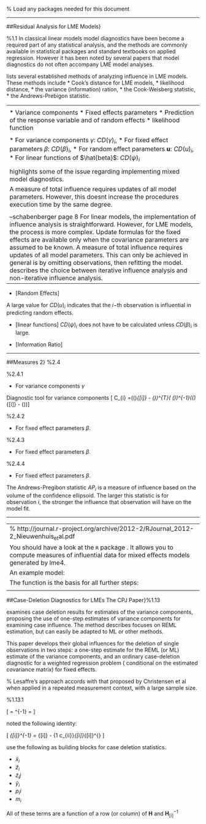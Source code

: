 

% Load any packages needed for this document

----------------------------------------------------------

##Residual Analysis for LME Models}
\subsection{Introduction}%1.1
In classical linear models model diagnostics have been become a required part of any statistical analysis, and the methods are commonly available in statistical packages and standard textbooks on applied regression. However it has been noted by several papers that model diagnostics do not often accompany LME model analyses.

\textbf{Cite:Zewotir} lists several established methods of analyzing influence in LME models. These methods include 
*  Cook's distance for LME models,
*  \index{likelihood distance} likelihood distance,
*  the variance (information) ration,
*  the \index{Cook-Weisberg statistic} Cook-Weisberg statistic,
*  the \index{Andrews-Prebigon statistic} Andrews-Prebigon statistic.


-------------------------------------------------------------------------------------------------------------------------------
\subsection{Zewotir Measures of Influence in LME Models}%2.2
%Zewotir page 161
\citet{Zewotir} describes a number of approaches to model diagnostics, investigating each of the following;

*  Variance components
*  Fixed effects parameters
*  Prediction of the response variable and of random effects
*  likelihood function


\subsection{Cook's Distance applied to LMEs}

*  For variance components $\gamma$: $CD(\gamma)_i$,
*  For fixed effect parameters $\beta$: $CD(\beta)_i$,
*  For random effect parameters $\boldsymbol{u}$: $CD(u)_i$,
*  For linear functions of $\hat{beta}$: $CD(\psi)_i$


\subsection{Iterative and non-iterative influence analysis for LMEs} %1.13

\textbf{Cite: Schabenberger} highlights some of the issue regarding implementing mixed model diagnostics.

A measure of total influence requires updates of all model parameters. However, this doesnt increase the procedures execution time by the same degree.

\subsection{Iterative Influence Analysis}

--schabenberger page 8
For linear models, the implementation of influence analysis is straightforward.
However, for LME models, the process is more complex. Update formulas for the fixed effects are available only when the covariance parameters are assumed to be known. A measure of total influence requires updates of all model parameters. This can only be achieved in general is by omitting observations, then refitting the model.\textbf{Cite: Schabenberger} describes the choice between \index{iterative influence analysis} iterative influence analysis and \index{non-iterative influence analysis} non-iterative influence analysis.



------------------------------------------------------

* [Random Effects]

A large value for $CD(u)_i$ indicates that the $i-$th observation is influential in predicting random effects.

* [linear functions]
$CD(\psi)_i$ does not have to be calculated unless $CD(\beta)_i$ is large.


* [Information Ratio]


--------------------------------------------------------

##Measures 2} %2.4

\subsection{Cook's Distance} %2.4.1

*  For variance components $\gamma$


Diagnostic tool for variance components
\[ C_{\theta i} =(\hat(\theta)_{[i]} - \hat(\theta))^{T}\mbox{cov}( \hat(\theta))^{-1}(\hat(\theta)_{[i]} - \hat(\theta))\]

\subsection{Variance Ratio} %2.4.2

*  For fixed effect parameters $\beta$.


\subsection{Cook-Weisberg statistic} %2.4.3

*  For fixed effect parameters $\beta$.


\subsection{Andrews-Pregibon statistic} %2.4.4

*  For fixed effect parameters $\beta$.

The Andrews-Pregibon statistic $AP_{i}$ is a measure of influence based on the volume of the confidence ellipsoid.
The larger this statistic is for observation $i$, the stronger the influence that observation will have on the model fit.


---------------------------------------------------------------------




------------------------------------------------------
\subsection{Likelihood Distance}


\citet{BA83}

\subsection{Diagnostics for LMEs with <tt>R</tt>}
influence.ME: Tools for detecting influential data in mixed effects models

influence.ME provides a collection of tools for detecting influential cases in generalized mixed effects models. It analyses models that were estimated using lme4. The basic rationale behind identifying influential data is that when iteratively single units are omitted from the data, models based on these data should not produce substantially different estimates. To standardize the assessment of how influential a (single group of) observation(s) is, several measures of influence are common practice, such as DFBETAS and Cook's Distance. In addition, we provide a measure of percentage change of the fixed point estimates and a simple procedure to detect changing levels of significance.


------------------------------------------------------------------------------------------
% http://journal.r-project.org/archive/2012-2/RJournal_2012-2_Nieuwenhuis~et~al.pdf

You should have a look at the <tt>R</tt> package \textit{\textbf{influence.ME}}. It allows you to compute measures of influential data for mixed effects models generated by lme4.

An example model:
<pre><code>
library(lme4)
model <- lmer(mpg ~ disp + (1 | cyl), mtcars)
</code></pre>

The function \texttt{influence} is the basis for all further steps:

<pre><code>
library(influence.ME)
infl <- influence(model, obs = TRUE)
</code></pre>
Calculate Cook's distance:
<pre><code>
cooks.distance(infl)
</code></pre>
Plot Cook's distance:
<pre><code>
plot(infl, which = "cook")
</code></pre>

----------------------------------------------------------------------------------

##Case-Deletion Diagnostics for LMEs The CPJ Paper}%1.13

\subsection{Case-Deletion results for Variance components}
\textbf{Cite: CPJ}  examines case deletion results for estimates of the variance components, proposing the use of one-step estimates of variance components for examining case influence. The method describes focuses on REML estimation, but can easily be adapted to ML or other methods.

This paper develops their global influences for the deletion of single observations in two steps: a one-step estimate for the REML (or ML) estimate of the variance components, and an ordinary case-deletion diagnostic for a weighted regression problem ( conditional on the estimated covariance matrix) for fixed effects.

% Lesaffre's approach accords with that proposed by Christensen et al when applied in a repeated measurement context, with a large sample size.

\subsection{CPJ Notation} %1.13.1

\[ \boldsymbol{C} = \boldsymbol{H}^{-1} = \left[
\begin{array}{cc}
c_{ii} & \boldsymbol{c}_{i}^{\prime}\\
\boldsymbol{c}_{i} &  \boldsymbol{C}_{[i]}
\end{array} \right]
\]

\textbf{Cite: CPJ}  noted the following identity:

\[ \boldsymbol{H}_{[i]}^{-1}  = \boldsymbol{C}_{[i]} - {1 \over c_{ii}}\boldsymbol{c}_{[i]}\boldsymbol{c}_{[i]}^{\prime} \]


\textbf{Cite: CPJ} use the following as building blocks for case deletion statistics.

*  $\breve{x}_i$
*  $\breve{z}_i$
*  $\breve{z}_ij$
*  $\breve{y}_i$
*  $p_ii$
*  $m_i$

All of these terms are a function of a row (or column) of $\boldsymbol{H}$ and $\boldsymbol{H}_{[i]}^{-1}$

